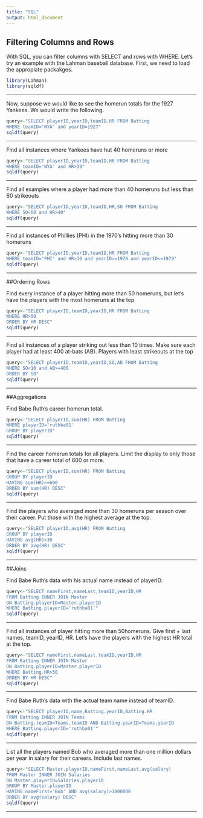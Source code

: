 ```yaml
---
title: "SQL"
output: html_document
---
```


## Filtering Columns and Rows

With SQL, you can filter columns with SELECT and rows with WHERE. Let's try an example with the Lahman baseball database. First, we need to load the appropiate packakges. 

```r
library(Lahman)
library(sqldf)
```
***
Now, suppose we would like to see the homerun totals for the 1927 Yankees. We would write the following.

```r
query<-"SELECT playerID,yearID,teamID,HR FROM Batting
WHERE teamID='NYA' and yearID=1927"
sqldf(query)
```
***
Find all instances where Yankees have hut 40 homeruns or more
```r
query<-"SELECT playerID,yearID,teamID,HR FROM Batting
WHERE teamID='NYA' and HR>39"
sqldf(query)
```
***
Find all examples where a player had more than 40 homeruns but less than 60 strikeouts
```r
query<-"SELECT playerID,yearID,teamID,HR,SO FROM Batting
WHERE SO<60 and HR>40"
sqldf(query)
```
***
Find all instances of Phillies (PHI) in the 1970’s hitting more than 30 homeruns
```r
query<-"SELECT playerID,yearID,teamID,HR FROM Batting
WHERE teamID='PHI' and HR>30 and yearID>=1970 and yearID<=1979"
sqldf(query)
```
***
##Ordering Rows

Find every instance of a player hitting more than 50 homeruns, but let’s have the players with the most homeruns at the top
```r
query<-"SELECT playerID,teamID,yearID,HR FROM Batting
WHERE HR>50
ORDER BY HR DESC"
sqldf(query)
```
***
Find all instances of a player striking out less than 10 times. Make sure each player had at least 400 at-bats (AB). Players with least strikeouts at the top
```r
query<-"SELECT playerID,teamID,yearID,SO,AB FROM Batting
WHERE SO<10 and AB>=400
ORDER BY SO"
sqldf(query)
```
***
##Aggregations

Find Babe Ruth’s career homerun total. 
```r
query<-"SELECT playerID,sum(HR) FROM Batting
WHERE playerID='ruthba01'
GROUP BY playerID"
sqldf(query)
```
***
Find the career homerun totals for all players. Limit the display to only those that have a career total of 600 or more. 
```r
query<-"SELECT playerID,sum(HR) FROM Batting
GROUP BY playerID
HAVING sum(HR)>=600
ORDER BY sum(HR) DESC"
sqldf(query)
```
***
Find the players who averaged more than 30 homeruns per season over their career. Put those with the highest average at the top.
```r
query<-"SELECT playerID,avg(HR) FROM Batting
GROUP BY playerID
HAVING avg(HR)>30
ORDER BY avg(HR) DESC"
sqldf(query)
```
***
##Joins

Find Babe Ruth's data with his actual name instead of playerID.
```r
query<-"SELECT nameFirst,nameLast,teamID,yearID,HR 
FROM Batting INNER JOIN Master
ON Batting.playerID=Master.playerID
WHERE Batting.playerID='ruthba01'"
sqldf(query)
```
***
Find all instances of player hitting more than 50homeruns. Give first + last names, teamID, yearID, HR. Let’s have the players with the highest HR total at the top.
```r
query<-"SELECT nameFirst,nameLast,teamID,yearID,HR 
FROM Batting INNER JOIN Master
ON Batting.playerID=Master.playerID
WHERE Batting.HR>50
ORDER BY HR DESC"
sqldf(query)
```
***
Find Babe Ruth's data with the actual team name instead of teamID.
```r
query<-"SELECT playerID,name,Batting.yearID,Batting.HR 
FROM Batting INNER JOIN Teams
ON Batting.teamID=Teams.teamID AND Batting.yearID=Teams.yearID
WHERE Batting.playerID='ruthba01'"
sqldf(query)
```
***
List all the players named Bob who averaged more than one million dollars per year in salary for their careers. Include last names. 
```r
query<-"SELECT Master.playerID,nameFirst,nameLast,avg(salary) 
FROM Master INNER JOIN Salaries
ON Master.playerID=Salaries.playerID 
GROUP BY Master.playerID
HAVING nameFirst='Bob' AND avg(salary)>1000000
ORDER BY avg(salary) DESC"
sqldf(query)
```
***
